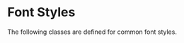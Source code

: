 
# Font Styles

The following classes are defined for common font styles.

<Snippet
  file="styles/styles.html"
  caption="Font Styles"
  expand output
/>
